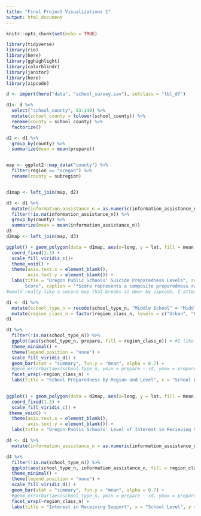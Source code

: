 ---
title: "Final Project Visualizations 1"
output: html_document
---

```{r setup, include=FALSE}
knitr::opts_chunk$set(echo = TRUE)
```

```{r libraries}
library(tidyverse)
library(rio)
library(here)
library(gghighlight)
library(colorblindr)
library(janitor)
library(here)
library(zipcode)
```

```{r data import}
d <- import(here("data", "school_survey.sav"), setclass = "tbl_df")
```


```{r data manip vis 1}
d1<- d %>%
  select("school_county", 93:140) %>%
  mutate(school_county = tolower(school_county)) %>%
  rename(county = school_county) %>%
  factorize()

d2 <- d1 %>%
  group_by(county) %>%
  summarize(mean = mean(prepare))


map <- ggplot2::map_data("county") %>%
  filter(region == "oregon") %>%
  rename(county = subregion)


d1map <- left_join(map, d2)

d3 <- d1 %>%
  mutate(information_assistance_n = as.numeric(information_assistance_n)) %>%
  filter(!is.na(information_assistance_n)) %>%
  group_by(county) %>%
  summarize(mean = mean(information_assistance_n))
d3
d2map <- left_join(map, d3)
```



```{r vis 1}
ggplot() + geom_polygon(data = d1map, aes(x=long, y = lat, fill = mean, group = group)) + 
  coord_fixed(1.3) + 
  scale_fill_viridis_c()+
  theme_void() +
  theme(axis.text.x = element_blank(),
        axis.text.y = element_blank()) +
  labs(title = "Oregon Public Schools' Suicide Preparedness Levels", subtitle = "Average Preparedness by County", x = NULL, y = NULL, fill = "Preparedness
       Score", caption = "*Score represents a composite preparedness rating ranging from 1-5")
#would really like a second map that breaks it down by zipcode, I attempted with the package zipcode, but it just represents zipcodes with points not actual mapping. 

```


```{r vis 2}
d1 <- d1 %>%
  mutate(school_type_n = recode(school_type_n, "Middle School" = "Middle", "High School" = "High")) %>%
  mutate(region_class_n = factor(region_class_n, levels = c("Urban", "Rural", "Frontier")))
d1

d1 %>%
  filter(!is.na(school_type_n)) %>%
  ggplot(aes(school_type_n, prepare, fill = region_class_n)) + #I like the additional aesthetic of fill by region class, but can be dissuaded if it is distracting. 
  theme_minimal() +
  theme(legend.position = "none") +
  scale_fill_viridis_d() +
  geom_bar(stat = "summary", fun.y = "mean", alpha = 0.7) +
  #geom_errorbar(aes(school_type_n, ymin = prepare - sd, ymax = prepare + sd), width=0.2, size=1, color="blue") +
  facet_wrap(~region_class_n) +
  labs(title = "School Preparedness by Region and Level", x = "School Level", y = "Preparedness Score")
  
```



```{r vis 3}
ggplot() + geom_polygon(data = d2map, aes(x=long, y = lat, fill = mean, group = group)) + 
  coord_fixed(1.3) + 
  scale_fill_viridis_c() +
 theme_void() +
  theme(axis.text.x = element_blank(),
        axis.text.y = element_blank()) +
  labs(title = "Oregon Public Schools' Level of Interest in Recieving Support", subtitle = "Average Interest by County", x = NULL, y = NULL, fill = "Interest", caption = "*Interest was measured on a 1-3 likert-type scale")
```



```{r vis 4}
d4 <- d1 %>%
  mutate(information_assistance_n = as.numeric(information_assistance_n)) 

d4 %>%
  filter(!is.na(school_type_n)) %>%
  ggplot(aes(school_type_n, information_assistance_n, fill = region_class_n)) + #I like the additional aesthetic of fill by region class, but can be dissuaded if it is distracting. 
  theme_minimal() +
  theme(legend.position = "none") +
  scale_fill_viridis_d() +
  geom_bar(stat = "summary", fun.y = "mean", alpha = 0.7) +
  #geom_errorbar(aes(school_type_n, ymin = prepare - sd, ymax = prepare + sd), width=0.2, size=1, color="blue") +
  facet_wrap(~region_class_n) +
  labs(title = "Interest in Receiving Support", x = "School Level", y = "Interest", caption = "Interest measured on a 1-3 likert-type rating scale")
```





